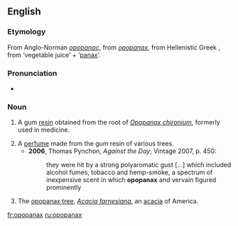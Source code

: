 ==English==

===Etymology===
From Anglo-Norman ''[[opopanac]]'', from {{etyl|la}} ''[[opopanax]]'', from Hellenistic Greek '''{{polytonic|[[ὀποπάναξ]]}}''', from {{etyl|grc}} '''{{polytonic|[[ὀπός]]}}''' ‘vegetable juice’ + '''{{polytonic|[[πάναξ]]}}''' ‘[[panax]]’.

===Pronunciation===
* {{IPA|/əˈpɒpənæks/}}

===Noun===
{{en-noun|-}}

# {{obsolete}} A gum [[resin]] obtained from the root of ''[[Opopanax chironium]]'', formerly used in medicine.
# A [[perfume]] made from the gum resin of various trees.
#* '''2006''', Thomas Pynchon, ''Against the Day'', Vintage 2007, p. 450:
#*: they were hit by a strong polyaromatic gust [...] which included alcohol fumes, tobacco and hemp-smoke, a spectrum of inexpensive scent in which '''opopanax''' and vervain figured prominently
# The [[opopanax tree]], ''[[Acacia farnesiana]]'', an [[acacia]] of America.

[[fr:opopanax]]
[[ru:opopanax]]